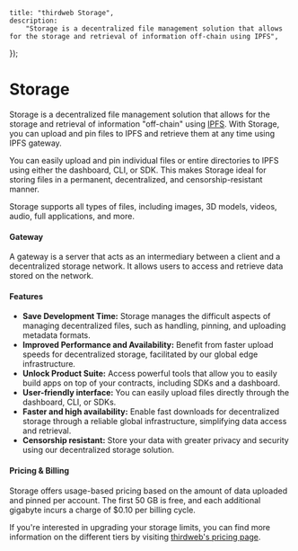 
	title: "thirdweb Storage",
	description:
		"Storage is a decentralized file management solution that allows for the storage and retrieval of information off-chain using IPFS",
});

# Storage

Storage is a decentralized file management solution that allows for the storage and retrieval of information "off-chain" using [IPFS](/glossary/ipfs). With Storage, you can upload and pin files to IPFS and retrieve them at any time using IPFS gateway.

You can easily upload and pin individual files or entire directories to IPFS using either the dashboard, CLI, or SDK. This makes Storage ideal for storing files in a permanent, decentralized, and censorship-resistant manner.

Storage supports all types of files, including images, 3D models, videos, audio, full applications, and more.

#### Gateway

A gateway is a server that acts as an intermediary between a client and a decentralized storage network. It allows users to access and retrieve data stored on the network.

#### Features

- **Save Development Time:** Storage manages the difficult aspects of managing decentralized files, such as handling, pinning, and uploading metadata formats.
- **Improved Performance and Availability:** Benefit from faster upload speeds for decentralized storage, facilitated by our global edge infrastructure.
- **Unlock Product Suite:** Access powerful tools that allow you to easily build apps on top of your contracts, including SDKs and a dashboard.
- **User-friendly interface:** You can easily upload files directly through the dashboard, CLI, or SDKs.
- **Faster and high availability:** Enable fast downloads for decentralized storage through a reliable global infrastructure, simplifying data access and retrieval.
- **Censorship resistant:** Store your data with greater privacy and security using our decentralized storage solution.

#### Pricing & Billing

Storage offers usage-based pricing based on the amount of data uploaded and pinned per account. The first 50 GB is free, and each additional gigabyte incurs a charge of $0.10 per billing cycle.

If you're interested in upgrading your storage limits, you can find more information on the different tiers by visiting [thirdweb's pricing page](https://thirdweb.com/pricing).
